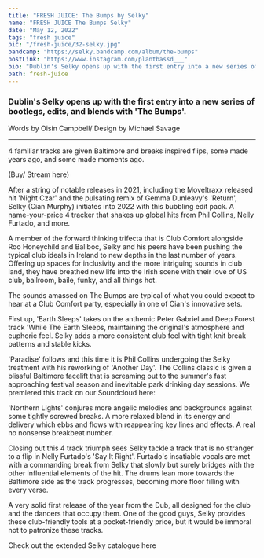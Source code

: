 ---
title: "FRESH JUICE: The Bumps by Selky"
name: "FRESH JUICE The Bumps Selky"
date: "May 12, 2022"
tags: "fresh juice"
pic: "/fresh-juice/32-selky.jpg"
bandcamp: "https://selky.bandcamp.com/album/the-bumps"
postLink: "https://www.instagram.com/plantbassd___"
bio: "Dublin's Selky opens up with the first entry into a new series of bootlegs, edits, and blends with ‘The Bumps'"
path: fresh-juice
---

### Dublin's Selky opens up with the first entry into a new series of bootlegs, edits, and blends with 'The Bumps'.

<p className="smallText">Words by Oisín Campbell/ Design by Michael Savage</p>

<hr />

4 familiar tracks are given Baltimore and breaks inspired flips, some made years ago, and some made moments ago.

<BandCamp src="album=2578201922" />

(Buy/ Stream here) <HoverLink url="selky.bandcamp.com/album/the-bumps" external inline />

After a string of notable releases in 2021, including the Moveltraxx released hit 'Night Czar' and the pulsating remix of Gemma Dunleavy's 'Return', Selky (Cian Murphy) initiates into 2022 with this bubbling edit pack. A name-your-price 4 tracker that shakes up global hits from Phil Collins, Nelly Furtado, and more.

A member of the forward thinking trifecta that is Club Comfort alongside Roo Honeychild and Baliboc, Selky and his peers have been pushing the typical club ideals in Ireland to new depths in the last number of years. Offering up spaces for inclusivity and the more intriguing sounds in club land, they have breathed new life into the Irish scene with their love of US club, ballroom, baile, funky, and all things hot.

The sounds amassed on The Bumps are typical of what you could expect to hear at a Club Comfort party, especially in one of Cian's innovative sets.

First up, 'Earth Sleeps' takes on the anthemic Peter Gabriel and Deep Forest track 'While The Earth Sleeps, maintaining the original's atmosphere and euphoric feel. Selky adds a more consistent club feel with tight knit break patterns and stable kicks.

'Paradise' follows and this time it is Phil Collins undergoing the Selky treatment with his reworking of 'Another Day'. The Collins classic is given a blissful Baltimore facelift that is screaming out to the summer's fast approaching festival season and inevitable park drinking day sessions. We premiered this track on our Soundcloud here: <HoverLink url="soundcloud.com/plantbassddjs/plant-bassd-premiere-selky-paradise-the-bumps-ep" name="Plant Bassd Premiere: Selky - Paradise" external inline />

<Picture src="/fresh-juice/32-selky.png" alt="selky cover art" size={1200} />

'Northern Lights' conjures more angelic melodies and backgrounds against some tightly screwed breaks. A more relaxed blend in its energy and delivery which ebbs and flows with reappearing key lines and effects. A real no nonsense breakbeat number.

Closing out this 4 track triumph sees Selky tackle a track that is no stranger to a flip in Nelly Furtado's 'Say It Right'. Furtado's insatiable vocals are met with a commanding break from Selky that slowly but surely bridges with the other influential elements of the hit. The drums lean more towards the Baltimore side as the track progresses, becoming more floor filling with every verse.

A very solid first release of the year from the Dub, all designed for the club and the dancers that occupy them. One of the good guys, Selky provides these club-friendly tools at a pocket-friendly price, but it would be immoral not to patronize these tracks.

Check out the extended Selky catalogue here <HoverLink url="selky.bandcamp.com/" external inline />
